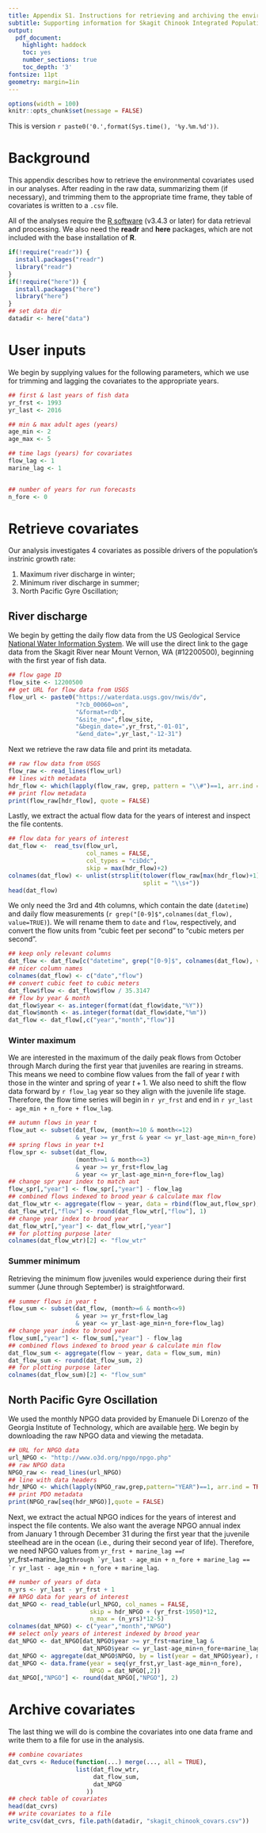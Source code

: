 ```yaml
---
title: Appendix S1. Instructions for retrieving and archiving the environmental covariates.
subtitle: Supporting information for Skagit Chinook Integrated Population Model
output:
  pdf_document:
    highlight: haddock
    toc: yes
    number_sections: true
    toc_depth: '3'
fontsize: 11pt
geometry: margin=1in
---
```


```r
options(width = 100)
knitr::opts_chunk$set(message = FALSE)
```

\vspace{0.2in}

This is version `r paste0('0.',format(Sys.time(), '%y.%m.%d'))`.

# Background

This appendix describes how to retrieve the environmental covariates used in our analyses. After reading in the raw data, summarizing them (if necessary), and trimming them to the appropriate time frame, they table of covariates is written to a `.csv` file.

All of the analyses require the [R software](https://cran.r-project.org/) (v3.4.3 or later) for data retrieval and processing. We also need the __readr__ and __here__ packages, which are not included with the base installation of __R__.

```r
if(!require("readr")) {
  install.packages("readr")
  library("readr")
}
if(!require("here")) {
  install.packages("here")
  library("here")
}
## set data dir
datadir <- here("data")
```

# User inputs

We begin by supplying values for the following parameters, which we use for trimming and lagging the covariates to the appropriate years.

```r
## first & last years of fish data
yr_frst <- 1993
yr_last <- 2016

## min & max adult ages (years)
age_min <- 2
age_max <- 5

## time lags (years) for covariates
flow_lag <- 1
marine_lag <- 1


## number of years for run forecasts
n_fore <- 0
```

# Retrieve covariates

Our analysis investigates 4 covariates as possible drivers of the population's instrinic growth rate:

1. Maximum river discharge in winter;
2. Minimum river discharge in summer;
3. North Pacific Gyre Oscillation;

## River discharge

We begin by getting the daily flow data from the US Geological Service [National Water Information System](http://waterdata.usgs.gov/nwis). We will use the direct link to the gage data from the Skagit River near Mount Vernon, WA (#12200500), beginning with the first year of fish data.

```r
## flow gage ID
flow_site <- 12200500
## get URL for flow data from USGS
flow_url <- paste0("https://waterdata.usgs.gov/nwis/dv",
                   "?cb_00060=on",
                   "&format=rdb",
                   "&site_no=",flow_site,
                   "&begin_date=",yr_frst,"-01-01",
                   "&end_date=",yr_last,"-12-31")
```

Next we retrieve the raw data file and print its metadata.

```r
## raw flow data from USGS
flow_raw <- read_lines(flow_url)
## lines with metadata
hdr_flow <- which(lapply(flow_raw, grep, pattern = "\\#")==1, arr.ind = TRUE)
## print flow metadata
print(flow_raw[hdr_flow], quote = FALSE)
```

Lastly, we extract the actual flow data for the years of interest and inspect the file contents.

```r
## flow data for years of interest
dat_flow <-  read_tsv(flow_url,
                      col_names = FALSE,
                      col_types = "ciDdc",
                      skip = max(hdr_flow)+2)
colnames(dat_flow) <- unlist(strsplit(tolower(flow_raw[max(hdr_flow)+1]),
                                      split = "\\s+"))
head(dat_flow)
```

We only need the 3rd and 4th columns, which contain the date (`datetime`) and daily flow measurements (``r grep("[0-9]$",colnames(dat_flow), value=TRUE)``). We will rename them to `date` and `flow`, respectively, and convert the flow units from "cubic feet per second" to "cubic meters per second".

```r
## keep only relevant columns
dat_flow <- dat_flow[c("datetime", grep("[0-9]$", colnames(dat_flow), value = TRUE))]
## nicer column names
colnames(dat_flow) <- c("date","flow")
## convert cubic feet to cubic meters
dat_flow$flow <- dat_flow$flow / 35.3147
## flow by year & month
dat_flow$year <- as.integer(format(dat_flow$date,"%Y"))
dat_flow$month <- as.integer(format(dat_flow$date,"%m"))
dat_flow <- dat_flow[,c("year","month","flow")]
```

### Winter maximum

We are interested in the maximum of the daily peak flows from October through March during the first year that juveniles are rearing in streams. This means we need to combine flow values from the fall of year $t$ with those in the winter and spring of year $t+1$. We also need to shift the flow data forward by `r flow_lag` year so they align with the juvenile life stage. Therefore, the flow time series will begin in `r yr_frst` and end in `r yr_last - age_min + n_fore + flow_lag`.

```r
## autumn flows in year t
flow_aut <- subset(dat_flow, (month>=10 & month<=12)
                   & year >= yr_frst & year <= yr_last-age_min+n_fore)
## spring flows in year t+1
flow_spr <- subset(dat_flow,
                   (month>=1 & month<=3)
                   & year >= yr_frst+flow_lag
                   & year <= yr_last-age_min+n_fore+flow_lag)
## change spr year index to match aut
flow_spr[,"year"] <- flow_spr[,"year"] - flow_lag
## combined flows indexed to brood year & calculate max flow
dat_flow_wtr <- aggregate(flow ~ year, data = rbind(flow_aut,flow_spr), max)
dat_flow_wtr[,"flow"] <- round(dat_flow_wtr[,"flow"], 1) 
## change year index to brood year
dat_flow_wtr[,"year"] <- dat_flow_wtr[,"year"] 
## for plotting purpose later
colnames(dat_flow_wtr)[2] <- "flow_wtr"
```

### Summer minimum

Retrieving the minimum flow juveniles would experience during their first summer (June through September) is straightforward.

```r
## summer flows in year t
flow_sum <- subset(dat_flow, (month>=6 & month<=9)
                   & year >= yr_frst+flow_lag
                   & year <= yr_last-age_min+n_fore+flow_lag)
## change year index to brood year
flow_sum[,"year"] <- flow_sum[,"year"] - flow_lag
## combined flows indexed to brood year & calculate min flow
dat_flow_sum <- aggregate(flow ~ year, data = flow_sum, min)
dat_flow_sum <- round(dat_flow_sum, 2)
## for plotting purpose later
colnames(dat_flow_sum)[2] <- "flow_sum"
```

## North Pacific Gyre Oscillation

We used the monthly NPGO data provided by Emanuele Di Lorenzo of the Georgia Institute of Technology, which are available [here](http://www.o3d.org/npgo/npgo.php). We begin by downloading the raw NPGO data and viewing the metadata.

```r
## URL for NPGO data
url_NPGO <- "http://www.o3d.org/npgo/npgo.php"
## raw NPGO data 
NPGO_raw <- read_lines(url_NPGO)
## line with data headers
hdr_NPGO <- which(lapply(NPGO_raw,grep,pattern="YEAR")==1, arr.ind = TRUE)
## print PDO metadata
print(NPGO_raw[seq(hdr_NPGO)],quote = FALSE)
```

Next, we extract the actual NPGO indices for the years of interest and inspect the file contents. We also want the average NPGO annual index from January 1 through December 31 during the first year that the juvenile steelhead are in the ocean (i.e., during their second year of life). Therefore, we need NPGO values from `yr_frst + marine_lag == `r yr_frst+marine_lag`` through `yr_last - age_min + n_fore + marine_lag == `r yr_last - age_min + n_fore + marine_lag``.

```r
## number of years of data
n_yrs <- yr_last - yr_frst + 1
## NPGO data for years of interest
dat_NPGO <- read_table(url_NPGO, col_names = FALSE,
                       skip = hdr_NPGO + (yr_frst-1950)*12,
                       n_max = (n_yrs)*12-5)
colnames(dat_NPGO) <- c("year","month","NPGO")
## select only years of interest indexed by brood year 
dat_NPGO <- dat_NPGO[dat_NPGO$year >= yr_frst+marine_lag &
                     dat_NPGO$year <= yr_last-age_min+n_fore+marine_lag,]
dat_NPGO <- aggregate(dat_NPGO$NPGO, by = list(year = dat_NPGO$year), mean)
dat_NPGO <- data.frame(year = seq(yr_frst,yr_last-age_min+n_fore),
                       NPGO = dat_NPGO[,2])
dat_NPGO[,"NPGO"] <- round(dat_NPGO[,"NPGO"], 2)
```


# Archive covariates

The last thing we will do is combine the covariates into one data frame and write them to a file for use in the analysis.

```r
## combine covariates
dat_cvrs <- Reduce(function(...) merge(..., all = TRUE),
                   list(dat_flow_wtr,
                        dat_flow_sum,
                        dat_NPGO
                      ))
## check table of covariates
head(dat_cvrs)
## write covariates to a file
write_csv(dat_cvrs, file.path(datadir, "skagit_chinook_covars.csv"))
```

